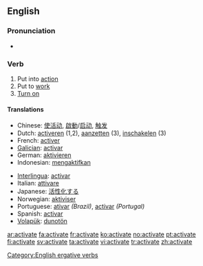 ==English==

===Pronunciation===
*{{audio|en-us-activate.ogg|Audio (US)}}

===Verb===
{{en-verb|activat|ing}}

# Put into [[action]]
# Put to [[work]]
# [[Turn on]]

====Translations====
{{top}}
*Chinese: [[使活动]], [[啟動]]/[[启动]], [[触发]]
*Dutch: [[activeren]] (1,2), [[aanzetten]] (3), [[inschakelen]] (3)
*French: [[activer]]
*[[Galician]]: [[activar]]
*German: [[aktivieren]]
*Indonesian: [[aktif|mengaktifkan]]
{{mid}}
*[[Interlingua]]: [[activar]]
*Italian: [[attivare]]
*Japanese: [[活性化]]する
*Norwegian: [[aktiviser]]
*Portuguese: [[ativar]] ''(Brazil)'', [[activar]] ''(Portugal)''
*Spanish: [[activar]]
*[[Volapük]]: [[dunotön]]
{{bottom}}

[[Category:English ergative verbs]]

[[ar:activate]]
[[fa:activate]]
[[fr:activate]]
[[ko:activate]]
[[no:activate]]
[[pt:activate]]
[[fi:activate]]
[[sv:activate]]
[[ta:activate]]
[[vi:activate]]
[[tr:activate]]
[[zh:activate]]